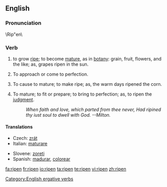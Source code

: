 ==English==
===Pronunciation===
\Rip"en\
===Verb===
{{en-verb}}
#{{intransitive}} to grow [[ripe]]; to become [[mature]], as in [[botany]]: grain, fruit, flowers, and the like; as, grapes ripen in the sun.
#{{intransitive}} To approach or come to perfection.
#{{transitive}} To cause to mature; to make ripe; as, the warm days  ripened the corn.
#{{transitive}} To mature; to fit or prepare; to bring to perfection; as, to ripen the [[judgment]].
#:''When faith and love, which parted from thee never,       Had ripined thy iust soul to dwell with God. --Milton.''
====Translations====
{{trans-top|to grow ripe}}
* Czech: [[zrát]]
* Italian: [[maturare]]
{{trans-mid}}
* Slovene: [[zoreti]]
* Spanish: [[madurar]], [[colorear]]
{{trans-bottom}}

[[Category:English ergative verbs]]

[[fa:ripen]]
[[fr:ripen]]
[[io:ripen]]
[[ta:ripen]]
[[te:ripen]]
[[vi:ripen]]
[[zh:ripen]]
